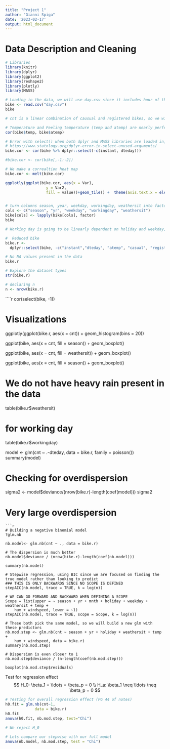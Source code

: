 ```yaml
---
title: "Project 1"
author: "Gianni Spiga"
date: '2023-02-17'
output: html_document
---
```


# Data Description and Cleaning

```r
# Libraries 
library(knitr)
library(dplyr)
library(ggplot2)
library(reshape2)
library(plotly)
library(MASS)
```
```r
# Loading in the data, we will use day.csv since it includes hour of the day 
bike <- read.csv("day.csv")
bike

# cnt is a linear combination of causual and registered bikes, so we will drop causual anf registered columns and use count. We will also drop instant, which is just an index column

# Temperature and Feeling temperature (temp and atemp) are nearly perfectly correlated, so we will drop column atemp
cor(bike$temp, bike$atemp)

# Error with select() when both dplyr and MASS libraries are loaded in,  
# https://www.statology.org/dplyr-error-in-select-unused-arguments/
bike.cor <- cor(bike %>% dplyr::select(-c(instant, dteday)))

#bike.cor <- cor(bike[,-1:-2])

# We make a correaltion heat map
bike.cor <- melt(bike.cor)

ggplotly(ggplot(bike.cor, aes(x = Var1,
                  y = Var2,
                  fill = value))+geom_tile() +  theme(axis.text.x = element_text(angle = 90, vjust = 0.5, hjust=1)))


# turn columns season, year, weekday, workingday, weathersit into factors
cols <- c("season", "yr", "weekday", "workingday", "weathersit")
bike[cols] <- lapply(bike[cols], factor)
bike

# Working day is going to be linearly dependent on holiday and weekday, so we will remove it as well

#  Reduced bike 
bike.r <-
  dplyr::select(bike, -c("instant","dteday", "atemp", "casual", "registered", "workingday")) %>% na.omit()

# No NA values present in the data
bike.r

# Explore the dataset types
str(bike.r)

# declaring n
n <- nrow(bike.r)
```

````r
cor(select(bike, -1))

# Visualizations
ggplotly(ggplot(bike.r, aes(x = cnt)) + geom_histogram(bins = 20))


ggplot(bike, aes(x = cnt, fill = season)) + geom_boxplot()

ggplot(bike, aes(x = cnt, fill = weathersit)) + geom_boxplot()

ggplot(bike, aes(x = cnt, fill = season)) + geom_boxplot()

# We do not have heavy rain present in the data
table(bike.r$weathersit)

# for working day
table(bike.r$workingday)

model <- glm(cnt ~ .-dteday, data = bike.r, family = poisson())
summary(model)


# Checking for overdispersion 
sigma2 <- model$deviance/(nrow(bike.r)-length(coef(model)))
sigma2

# Very large overdispersion 
```
```r
# Building a negative binomial model 
?glm.nb

nb.model<- glm.nb(cnt ~ ., data = bike.r)

# The dispersion is much better 
nb.model$deviance / (nrow(bike.r)-length(coef(nb.model)))

summary(nb.model)

# Stepwise regression, using BIC since we are focused on finding the true model rather than looking to predict
### THIS IS ONLY BACKWARDS SINCE NO SCOPE IS DEFINED
stepAIC(nb.model, trace = TRUE, k = log(n))

# WE CAN GO FORWARD AND BACKWARD WHEN DEFINING A SCOPE
Scope = list(upper = ~ season + yr + mnth + holiday + weekday + weathersit + temp + 
    hum + windspeed, lower = ~1)
stepAIC(nb.model, trace = TRUE, scope = Scope, k = log(n))

# These both pick the same model, so we will build a new glm with these predictors
nb.mod.step <- glm.nb(cnt ~ season + yr + holiday + weathersit + temp + 
    hum + windspeed, data = bike.r)
summary(nb.mod.step)

# Dispersion is even closer to 1
nb.mod.step$deviance / (n-length(coef(nb.mod.step)))

boxplot(nb.mod.step$residuals)

```

Test for regression effect 
$$
H_0: \beta_1 = \ldots = \beta_p = 0 \\ 
H_a: \beta_1 \neq \ldots \neq \beta_p = 0
$$

```r
# Testing for overall regression effect (PG 44 of notes)
h0.fit = glm.nb(cnt~1,
             data = bike.r)
h0.fit
anova(h0.fit, nb.mod.step, test="Chi")

# We reject H_0

# Lets compare our stepwise with our full model 
anova(nb.model, nb.mod.step, test = "Chi")
```